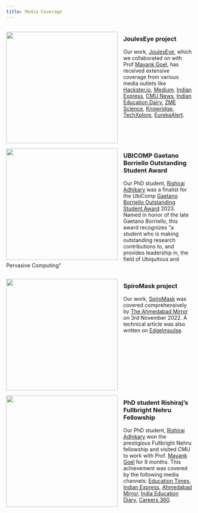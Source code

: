 ```yaml
---
title: Media Coverage
---
```


<head>
<style>
img {
  float: left;
  /* border: 1px solid black; */
  margin: 0px 15px 0px 0px;
  width:300px;
  height:300px;
  object-fit: cover;
}
div{
    /* width:100%; */
    display:inline-block
}
</style>
</head>

<body>

<div class="separator"></div>

<div>
<img src="images/media/JoulesEye_Hackster.io.png">

### JoulesEye project
Our work, [JoulesEye](https://dl.acm.org/doi/abs/10.1145/3631422), which we collaborated on with Prof [Mayank Goel](http://www.mayankgoel.com/), has received extensive coverage from various media outlets like [Hackster.io](https://www.hackster.io/news/your-wearable-is-lying-to-you-28f2e5f56338), [Medium](https://www.hackster.io/news/your-wearable-is-lying-to-you-28f2e5f56338), [Indian Express](https://indianexpress.com/article/cities/ahmedabad/research-scholar-at-iitgn-develops-device-to-overcome-fitness-monitoring-limitations-9180741/), [CMU News](https://www.cs.cmu.edu/news/2024/jouleseye), [Indian Education Dairy](https://indiaeducationdiary.in/thermal-camera-detects-breathing-patterns-to-enhance-exercise-calorie-estimates/), [ZME Science](https://www.zmescience.com/science/news-science/smartwatch-thermal-camera-calories/), [Knowridge](https://knowridge.com/2024/04/thermal-camera-could-boost-exercise-tracking-accuracy/), [TechXplore](https://techxplore.com/news/2024-04-thermal-camera-calorie.html), [EurekaAlert](https://www.eurekalert.org/news-releases/1040652).
</div>

<div class="separator"></div>

<div style=" width:100%;">
<img src="images/media/GaetanoAward.png">

### UBICOMP Gaetano Borriello Outstanding Student Award
Our PhD student, [Rishiraj Adhikary](https://rishi-a.github.io) was a finalist for the UbiComp [Gaetano Borriello Outstanding Student Award](https://ubicomp.org/sc/awards.html) 2023. Named in honor of the late Gaetano Borriello, this award recognizes “a student who is making outstanding research contributions to, and provides leadership in, the field of Ubiquitous and Pervasive Computing“
</div>

<div class="separator"></div>

<div>
<img src="images/media/spiromask-news-1.jpeg">

### SpiroMask project
Our work, [SpiroMask](https://dl.acm.org/doi/10.1145/3570167) was covered comprehensively by [The Ahmedabad Mirror](https://www.ahmedabadmirror.com/iit-gn-researchers-devise-mask-to-measure-lung-health/81846808.html) on 3rd November 2022. A technical article was also written on [EdgeImpulse](https://www.edgeimpulse.com/blog/just-take-a-deep-breath/).
</div>

<div class="separator"></div>

<div>
<img src="images/media/educationtimes-fulbright.png">

### PhD student Rishiraj's Fullbright Nehru Fellowship
Our PhD student, [Rishiraj Adhikary](https://rishi-a.github.io) won the prestigious Fullbright Nehru fellowship and visited CMU to work with Prof. [Mayank Goel](http://www.mayankgoel.com/) for 9 months. This achievement was covered by the following media channels: [Education Times](https://www.educationtimes.com/article/scholarships/91766182/cross-domain-knowledge-helped-phd-student-get-fullbright-nehru-doctoral-research-fellowship), [Indian Express](https://indianexpress.com/article/cities/ahmedabad/iitgn-phd-scholar-bags-fulbright-nehru-fellowship-7928541/), [Ahmedabad Mirror](https://ahmedabadmirror.com/iitgns-phd-scholar-awarded-fellowship/81833150.html), [India Education Diary](https://indiaeducationdiary.in/iit-gandhinagar-phd-scholar-bags-the-prestigious-fulbright-nehru-doctoral-research-fellowship-2022-23/), [Careers 360](https://news.careers360.com/iit-gandhinagar-computer-science-engineering-phd-scholar-wins-fulbright-nehru-doctoral-research-fellowship-2022-23).
</div>

<div class="separator"></div>
    
</body>